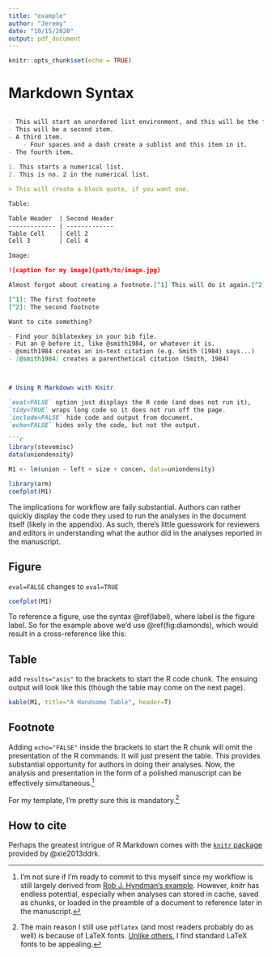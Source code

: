 ```yaml
---
title: "example"
author: "Jeremy"
date: "10/15/2020"
output: pdf_document
---
```


```r
knitr::opts_chunk$set(echo = TRUE)
```

# Markdown Syntax

```markdown

- This will start an unordered list environment, and this will be the first item.
- This will be a second item.
- A third item.
    - Four spaces and a dash create a sublist and this item in it.
- The fourth item.
    
1. This starts a numerical list.
2. This is no. 2 in the numerical list.

> This will create a block quote, if you want one.

Table:

Table Header  | Second Header
------------- | -------------
Table Cell    | Cell 2
Cell 3        | Cell 4 

Image:

![caption for my image](path/to/image.jpg)

Almost forgot about creating a footnote.[^1] This will do it again.[^2]

[^1]: The first footnote
[^2]: The second footnote

Want to cite something? 

- Find your biblatexkey in your bib file.
- Put an @ before it, like @smith1984, or whatever it is.
- @smith1984 creates an in-text citation (e.g. Smith (1984) says...)
- [@smith1984] creates a parenthetical citation (Smith, 1984)



# Using R Markdown with Knitr

`eval=FALSE` option just displays the R code (and does not run it),
`tidy=TRUE` wraps long code so it does not run off the page.
`include=FALSE` hide code and output from document.
`echo=FALSE` hides only the code, but not the output.

```r
library(stevemisc)
data(uniondensity)

M1 <- lm(union ~ left + size + concen, data=uniondensity)

library(arm)
coefplot(M1)

```

The implications for workflow are faily substantial. Authors can rather quickly display the code they used to run the analyses in the document itself (likely in the appendix). As such, there's little guesswork for reviewers and editors in understanding what the author did in the analyses reported in the manuscript.

## Figure
 `eval=FALSE` changes to `eval=TRUE`

```r
coefplot(M1)
```

To reference a figure, use the syntax \@ref(label), where label is the figure label. So for the example above we’d use \@ref(fig:diamonds), which would result in a cross-reference like this:


## Table
add `results="asis"` to the brackets to start the R code chunk. The ensuing output will look like this (though the table may come on the next page).

```r

kable(M1, title="A Handsome Table", header=T)
```

## Footnote
Adding `echo="FALSE"` inside the brackets to start the R chunk will omit the presentation of the R commands. It will just present the table. This provides substantial opportunity for authors in doing their analyses. Now, the analysis and presentation in the form of a polished manuscript can be effectively simultaneous.[^4]

[^4]: I'm not sure if I'm ready to commit to this myself since my workflow is still largely derived from [Rob J. Hyndman's example](http://robjhyndman.com/hyndsight/workflow-in-r/). However, *knitr* has endless potential, especially when analyses can stored in cache, saved as chunks, or loaded in the preamble of a document to reference later in the manuscript.

For my template, I'm pretty sure this is mandatory.[^pdflatex]

[^pdflatex]: The main reason I still use `pdflatex` (and most readers probably do as well) is because of LaTeX fonts. [Unlike others](http://www-rohan.sdsu.edu/~aty/bibliog/latex/gripe.html), I find standard LaTeX fonts to be appealing.


## How to cite
Perhaps the greatest intrigue of R Markdown comes with the [`knitr` package](http://yihui.name/knitr/) provided by @xie2013ddrk.

<!--
# References
\setlength{\parindent}{-0.2in}
\setlength{\leftskip}{0.2in}
\setlength{\parskip}{8pt}
\vspace*{-0.2in}
\noindent
-->

